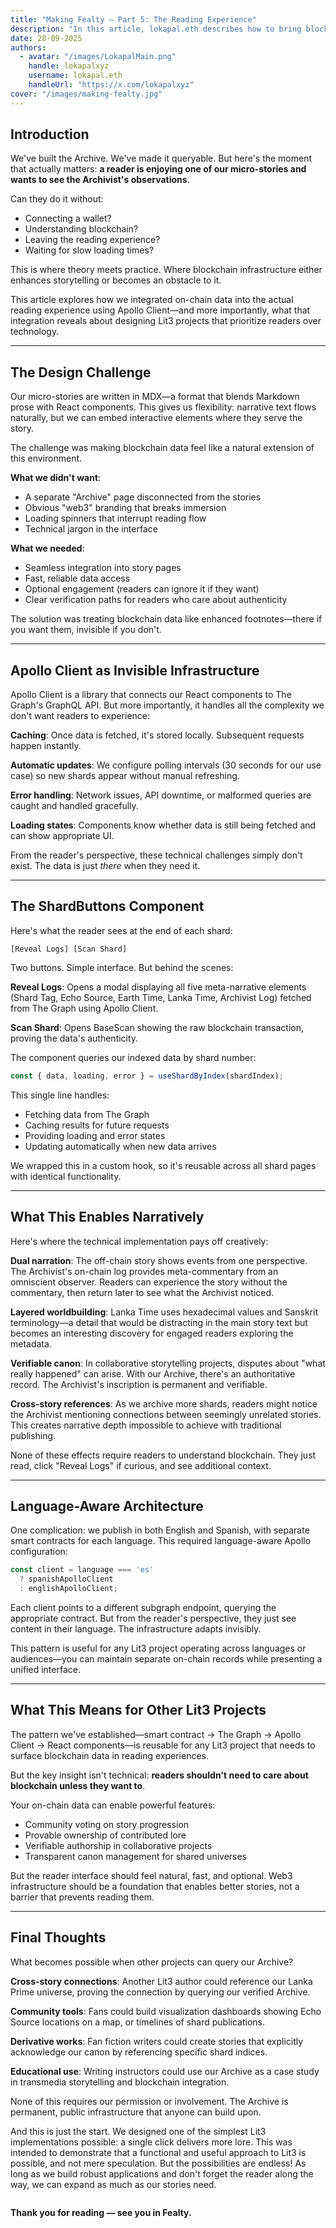 ```yaml
---
title: "Making Fealty — Part 5: The Reading Experience"
description: "In this article, lokapal.eth describes how to bring blockchain data to the readers in a seamless fashion."
date: 28-09-2025
authors:
  - avatar: "/images/LokapalMain.png"
    handle: lokapalxyz
    username: lokapal.eth
    handleUrl: "https://x.com/lokapalxyz"
cover: "/images/making-fealty.jpg"
---
```


## Introduction

We've built the Archive. We've made it queryable. But here's the moment that actually matters: **a reader is enjoying one of our micro-stories and wants to see the Archivist's observations**.

Can they do it without:
- Connecting a wallet?
- Understanding blockchain?
- Leaving the reading experience?
- Waiting for slow loading times?

This is where theory meets practice. Where blockchain infrastructure either enhances storytelling or becomes an obstacle to it.

This article explores how we integrated on-chain data into the actual reading experience using Apollo Client—and more importantly, what that integration reveals about designing Lit3 projects that prioritize readers over technology.

---

## The Design Challenge

Our micro-stories are written in MDX—a format that blends Markdown prose with React components. This gives us flexibility: narrative text flows naturally, but we can embed interactive elements where they serve the story.

The challenge was making blockchain data feel like a natural extension of this environment.

**What we didn't want**:
- A separate "Archive" page disconnected from the stories
- Obvious "web3" branding that breaks immersion
- Loading spinners that interrupt reading flow
- Technical jargon in the interface

**What we needed**:
- Seamless integration into story pages
- Fast, reliable data access
- Optional engagement (readers can ignore it if they want)
- Clear verification paths for readers who care about authenticity

The solution was treating blockchain data like enhanced footnotes—there if you want them, invisible if you don't.

---

## Apollo Client as Invisible Infrastructure

Apollo Client is a library that connects our React components to The Graph's GraphQL API. But more importantly, it handles all the complexity we don't want readers to experience:

**Caching**: Once data is fetched, it's stored locally. Subsequent requests happen instantly.

**Automatic updates**: We configure polling intervals (30 seconds for our use case) so new shards appear without manual refreshing.

**Error handling**: Network issues, API downtime, or malformed queries are caught and handled gracefully.

**Loading states**: Components know whether data is still being fetched and can show appropriate UI.

From the reader's perspective, these technical challenges simply don't exist. The data is just *there* when they need it.

---

## The ShardButtons Component

Here's what the reader sees at the end of each shard:

```
[Reveal Logs] [Scan Shard]
```

Two buttons. Simple interface. But behind the scenes:

**Reveal Logs**: Opens a modal displaying all five meta-narrative elements (Shard Tag, Echo Source, Earth Time, Lanka Time, Archivist Log) fetched from The Graph using Apollo Client.

**Scan Shard**: Opens BaseScan showing the raw blockchain transaction, proving the data's authenticity.

The component queries our indexed data by shard number:

```typescript
const { data, loading, error } = useShardByIndex(shardIndex);
```

This single line handles:
- Fetching data from The Graph
- Caching results for future requests
- Providing loading and error states
- Updating automatically when new data arrives

We wrapped this in a custom hook, so it's reusable across all shard pages with identical functionality.

---

## What This Enables Narratively

Here's where the technical implementation pays off creatively:

**Dual narration**: The off-chain story shows events from one perspective. The Archivist's on-chain log provides meta-commentary from an omniscient observer. Readers can experience the story without the commentary, then return later to see what the Archivist noticed.

**Layered worldbuilding**: Lanka Time uses hexadecimal values and Sanskrit terminology—a detail that would be distracting in the main story text but becomes an interesting discovery for engaged readers exploring the metadata.

**Verifiable canon**: In collaborative storytelling projects, disputes about "what really happened" can arise. With our Archive, there's an authoritative record. The Archivist's inscription is permanent and verifiable.

**Cross-story references**: As we archive more shards, readers might notice the Archivist mentioning connections between seemingly unrelated stories. This creates narrative depth impossible to achieve with traditional publishing.

None of these effects require readers to understand blockchain. They just read, click "Reveal Logs" if curious, and see additional context.

---

## Language-Aware Architecture

One complication: we publish in both English and Spanish, with separate smart contracts for each language. This required language-aware Apollo configuration:

```typescript
const client = language === 'es' 
  ? spanishApolloClient 
  : englishApolloClient;
```

Each client points to a different subgraph endpoint, querying the appropriate contract. But from the reader's perspective, they just see content in their language. The infrastructure adapts invisibly.

This pattern is useful for any Lit3 project operating across languages or audiences—you can maintain separate on-chain records while presenting a unified interface.

---

## What This Means for Other Lit3 Projects

The pattern we've established—smart contract → The Graph → Apollo Client → React components—is reusable for any Lit3 project that needs to surface blockchain data in reading experiences.

But the key insight isn't technical: **readers shouldn't need to care about blockchain unless they want to**.

Your on-chain data can enable powerful features:
- Community voting on story progression
- Provable ownership of contributed lore
- Verifiable authorship in collaborative projects
- Transparent canon management for shared universes

But the reader interface should feel natural, fast, and optional. Web3 infrastructure should be a foundation that enables better stories, not a barrier that prevents reading them.

---

## Final Thoughts

What becomes possible when other projects can query our Archive?

**Cross-story connections**: Another Lit3 author could reference our Lanka Prime universe, proving the connection by querying our verified Archive.

**Community tools**: Fans could build visualization dashboards showing Echo Source locations on a map, or timelines of shard publications.

**Derivative works**: Fan fiction writers could create stories that explicitly acknowledge our canon by referencing specific shard indices.

**Educational use**: Writing instructors could use our Archive as a case study in transmedia storytelling and blockchain integration.

None of this requires our permission or involvement. The Archive is permanent, public infrastructure that anyone can build upon. 

And this is just the start. We designed one of the simplest Lit3 implementations possible: a single click delivers more lore. This was intended to demonstrate that a functional and useful approach to Lit3 is possible, and not mere speculation. But the possibilities are endless! As long as we build robust applications and don't forget the reader along the way, we can expand as much as our stories need.

<Image
  src="/images/banner-purple.png"
  alt=""
  width={1580}
  height={140}
/>

**Thank you for reading — see you in Fealty.**
